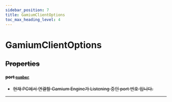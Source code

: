 ```yaml
---
sidebar_position: 7
title: GamiumClientOptions
toc_max_heading_level: 4
---
```


# GamiumClientOptions <s generated />

## Properties <s generated />

#### port [`number`]( https://developer.mozilla.org/en-US/docs/Web/JavaScript/Reference/Global_Objects/Number) <s generated />

- 현재 PC에서 연결할 Gamium Engine가 Listening 중인 port 번호 입니다.

<hr class="solid" />  <s generated />


